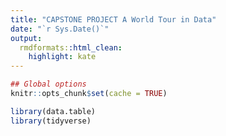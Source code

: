 ```yaml
---
title: "CAPSTONE PROJECT A World Tour in Data"
date: "`r Sys.Date()`"
output:
  rmdformats::html_clean:
    highlight: kate
---
```


```r
## Global options
knitr::opts_chunk$set(cache = TRUE)
```

```r

library(data.table)
library(tidyverse)

```

```r



```
